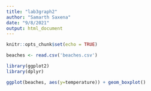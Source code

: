 ```yaml
---
title: "lab3graph2"
author: "Samarth Saxena"
date: "9/8/2021"
output: html_document
---
```


```r
knitr::opts_chunk$set(echo = TRUE)
```

```r
beaches <- read.csv('beaches.csv')
```
```r
library(ggplot2)
library(dplyr)

ggplot(beaches, aes(y=temperature)) + geom_boxplot()
```

